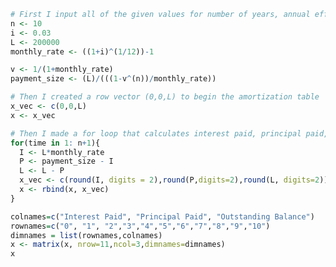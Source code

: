 ```r
# First I input all of the given values for number of years, annual effective rate, and loan amount. Then I converted annual effective to monthly effective, and then calculated the payment size. 
n <- 10
i <- 0.03
L <- 200000
monthly_rate <- ((1+i)^(1/12))-1

v <- 1/(1+monthly_rate)
payment_size <- (L)/(((1-v^(n))/monthly_rate))

# Then I created a row vector (0,0,L) to begin the amortization table
x_vec <- c(0,0,L)
x <- x_vec

# Then I made a for loop that calculates interest paid, principal paid, and outstanding balance for each of the 10 years.
for(time in 1: n+1){
  I <- L*monthly_rate
  P <- payment_size - I
  L <- L - P
  x_vec <- c(round(I, digits = 2),round(P,digits=2),round(L, digits=2))
  x <- rbind(x, x_vec)
}

colnames=c("Interest Paid", "Principal Paid", "Outstanding Balance")
rownames=c("0", "1", "2","3","4","5","6","7","8","9","10")
dimnames = list(rownames,colnames)
x <- matrix(x, nrow=11,ncol=3,dimnames=dimnames)
x

```


